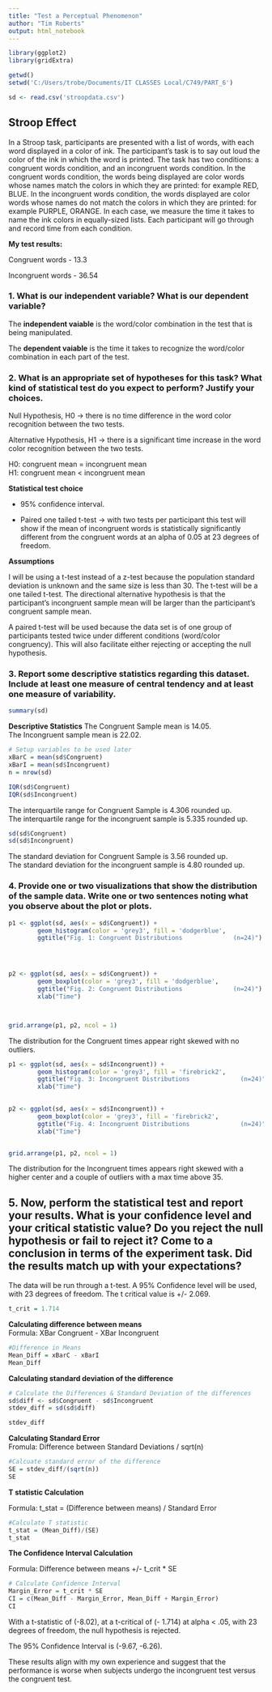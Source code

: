 ---
title: "Test a Perceptual Phenomenon"
author: "Tim Roberts"
output: html_notebook
---
```{r, echo=FALSE, message=FALSE,  warning=FALSE, fig.show='hide', results='hide' }
library(ggplot2)
library(gridExtra)

getwd()
setwd('C:/Users/trobe/Documents/IT CLASSES Local/C749/PART_6')

sd <- read.csv('stroopdata.csv')

```
## Stroop Effect

In a Stroop task, participants are presented with a list of words, with each word displayed in a color of ink. The participant’s task is to say out loud the color of the ink in which the word is printed. The task has two conditions: a congruent words condition, and an incongruent words condition. In the congruent words condition, the words being displayed are color words whose names match the colors in which they are printed: for example RED, BLUE. In the incongruent words condition, the words displayed are color words whose names do not match the colors in which they are printed: for example PURPLE, ORANGE. In each case, we measure the time it takes to name the ink colors in equally-sized lists. Each participant will go through and record time from each condition.  

**My test results:**

Congruent words - 13.3  

Incongruent words - 36.54  


### 1. What is our independent variable? What is our dependent variable?  


The **independent vaiable** is the word/color combination in the test that is being manipulated.  

The **dependent vaiable** is the time it takes to recognize the word/color combination in each part of the test.  


### 2. What is an appropriate set of hypotheses for this task? What kind of statistical test do you expect to perform? Justify your choices.  

Null Hypothesis, H0 -> there is no time difference in the word color recognition between the two tests.  

Alternative Hypothesis, H1 -> there is a significant time increase in the word color recognition between the two tests.  

H0:  congruent mean = incongruent mean  
H1:  congruent mean < incongruent mean  

**Statistical test choice**  

* 95% confidence interval.  

* Paired one tailed t-test -> with two tests per participant this test will show if the mean of incongruent words is statistically significantly different from the congruent words at an alpha of 0.05 at 23 degrees of freedom.  

**Assumptions**  

I will be using a t-test instead of a z-test because the population standard deviation is unknown and the same size is less than 30.
The t-test will be a one tailed t-test.  The directional alternative hypothesis is that the participant's incongruent sample mean will be larger than the participant's congruent sample mean.  

A paired t-test will be used because the data set is of one group of participants tested twice under different conditions (word/color congruency). This will also facilitate either rejecting or accepting the null hypothesis.  



### 3. Report some descriptive statistics regarding this dataset. Include at least one measure of central tendency and at least one measure of variability.  

```{r, echo=FALSE, message=FALSE,  warning=FALSE }
summary(sd)
```
**Descriptive Statistics**
The Congruent Sample mean is 14.05.  
The Incongruent sample mean is 22.02.    


```{r, echo=FALSE, message=FALSE,  warning=FALSE }
# Setup variables to be used later
xBarC = mean(sd$Congruent)
xBarI = mean(sd$Incongruent)
n = nrow(sd)
```


```{r, echo=FALSE, message=FALSE,  warning=FALSE }
IQR(sd$Congruent)
IQR(sd$Incongruent)
```
The interquartile range for Congruent Sample is 4.306 rounded up.  
The interquartile range for the incongruent sample is 5.335 rounded up.  

```{r, echo=FALSE, message=FALSE,  warning=FALSE }
sd(sd$Congruent)
sd(sd$Incongruent)
```
The standard deviation for Congruent Sample is 3.56 rounded up.  
The standard deviation for the incongruent sample is 4.80 rounded up.  


### 4. Provide one or two visualizations that show the distribution of the sample data. Write one or two sentences noting what you observe about the plot or plots.

```{r, echo=FALSE, message=FALSE,  warning=FALSE }
p1 <- ggplot(sd, aes(x = sd$Congruent)) +
        geom_histogram(color = 'grey3', fill = 'dodgerblue',               binwidth = 1) +
        ggtitle("Fig. 1: Congruent Distributions              (n=24)") + ylab("Count") + xlab("Time")




p2 <- ggplot(sd, aes(x = sd$Congruent)) +
        geom_boxplot(color = 'grey3', fill = 'dodgerblue',               binwidth = 1) +
        ggtitle("Fig. 2: Congruent Distributions              (n=24)") + ylab("Count") +
        xlab("Time")



grid.arrange(p1, p2, ncol = 1)
```

The distribution for the Congruent times appear right skewed with no outliers.  

```{r, echo=FALSE, message=FALSE,  warning=FALSE }


p1 <- ggplot(sd, aes(x = sd$Incongruent)) +
        geom_histogram(color = 'grey3', fill = 'firebrick2',               binwidth = 1) +
        ggtitle("Fig. 3: Incongruent Distributions              (n=24)") + ylab("Count") +
        xlab("Time")
  

p2 <- ggplot(sd, aes(x = sd$Incongruent)) +
        geom_boxplot(color = 'grey3', fill = 'firebrick2',               binwidth = 1) +
        ggtitle("Fig. 4: Incongruent Distributions              (n=24)") + ylab("Count") +
        xlab("Time")


grid.arrange(p1, p2, ncol = 1)
```

The distribution for the Incongruent times appears right skewed with a higher center and a couple of outliers with a max time above 35.  



## 5. Now, perform the statistical test and report your results. What is your confidence level and your critical statistic value? Do you reject the null hypothesis or fail to reject it? Come to a conclusion in terms of the experiment task. Did the results match up with your expectations?

The data will be run through a t-test. A 95% Confidence level will be used, with 23 degrees of freedom.  The t critical value is +/- 2.069. 

```{r, echo=FALSE, message=FALSE,  warning=FALSE }
t_crit = 1.714
```




**Calculating difference between means**  
Formula: XBar Congruent - XBar Incongruent  
```{r, echo=FALSE, message=FALSE,  warning=FALSE }
#Difference in Means
Mean_Diff = xBarC - xBarI 
Mean_Diff
```


**Calculating standard deviation of the difference**  
```{r, echo=FALSE, message=FALSE,  warning=FALSE }
# Calculate the Differences & Standard Deviation of the differences
sd$diff <- sd$Congruent - sd$Incongruent
stdev_diff = sd(sd$diff)

stdev_diff

```

**Calculating Standard Error**  
Fromula:  Difference between Standard Deviations / sqrt(n)  

```{r, echo=FALSE, message=FALSE,  warning=FALSE }
#Calcuate standard error of the difference
SE = stdev_diff/(sqrt(n))
SE
```



**T statistic Calculation** 

Formula:  t_stat = (Difference between means) / Standard Error  

```{r, echo=FALSE, message=FALSE,  warning=FALSE }
#Calculate T statistic
t_stat = (Mean_Diff)/(SE)
t_stat
```

**The Confidence Interval Calculation**  

Formula:  Difference between means +/- t_crit * SE  


```{r, echo=FALSE, message=FALSE,  warning=FALSE }
# Calculate Confidence Interval
Margin_Error = t_crit * SE
CI = c(Mean_Diff - Margin_Error, Mean_Diff + Margin_Error)
CI
```

With a t-statistic of (-8.02), at a t-critical of (- 1.714) at alpha < .05, with 23 degrees of freedom, the null hypothesis is rejected.  
 
The 95% Confidence Interval is (-9.67, -6.26).  

These results align with my own experience and suggest that the performance is worse when subjects undergo the incongruent test versus the congruent test.  

